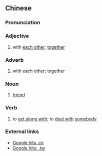 {{also|相与}}
==Chinese==
{{zh-forms|s=相与}}

===Pronunciation===
{{zh-pron
|m=xīangyǔ
|c=soeng1 jyu5
|mn=qz:siong-ír/xm:siong-ú/zz:siang-í
|cat=a,adv
}}

===Adjective===
{{zh-adj}}

# with [[each other]]; [[together]]

===Adverb===
{{zh-adv}}

# with each other; together

===Noun===
{{zh-noun}}

# [[friend]]

===Verb===
{{zh-verb}}

# to [[get along with]]; to [[deal with]] [[somebody]]

===External links===
* [http://www.google.cn/search?as_q=&complete=1&hl=zh-CN&num=10&btnG=Google+%E6%90%9C%E7%B4%A2&as_epq=%E7%9B%B8%E4%B8%8E&as_oq=&as_eq=&lr=&as_ft=i&as_filetype=&as_qdr=all&as_occt=any&as_dt=i&as_sitesearch=.cn&as_rights= Google hits .cn]
* [http://www.google.com.tw/search?as_q=&num=10&hl=zh-TW&btnG=Google+%E6%90%9C%E5%B0%8B&as_epq=%E7%9B%B8%E8%88%87&as_oq=&as_eq=&lr=&as_ft=i&as_filetype=&as_qdr=all&as_occt=any&as_dt=i&as_sitesearch=.tw&as_rights=&safe=images Google hits: .tw]